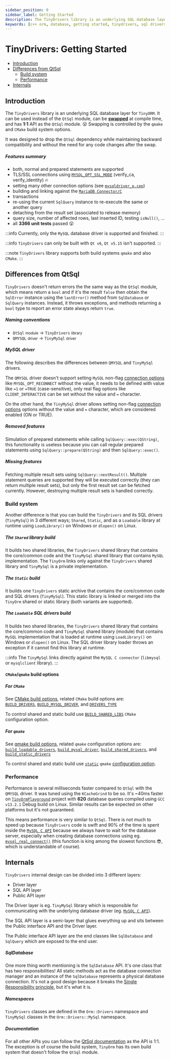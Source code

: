 ```yaml
---
sidebar_position: 0
sidebar_label: Getting Started
description: The TinyDrivers library is an underlying SQL database layer for TinyORM. It can be used instead of the QtSql module, can be swapped at compile time, and has 1:1 API as the QtSql module. Swapping is controlled by the qmake and CMake build system options. It was designed to drop the QtSql dependency while maintaining backward compatibility and without the need for any code changes after the swap.
keywords: [c++ orm, database, getting started, tinydrivers, sql drivers]
---
```


# TinyDrivers: Getting Started

- [Introduction](#introduction)
- [Differences from QtSql](#differences-from-qtsql)
  - [Build system](#build-system)
  - [Performance](#performance)
- [Internals](#internals)

## Introduction

The `TinyDrivers` library is an underlying SQL database layer for `TinyORM`. It can be used instead of the `QtSql` module, can be <u>__swapped__</u> at compile time, and has __1:1__ API as the `QtSql` module. 😮 Swapping is controlled by the `qmake` and `CMake` build system options.

It was designed to drop the `QtSql` dependency while maintaining backward compatibility and without the need for any code changes after the swap.

##### Features summary

 - both, normal and prepared statements are supported
 - TLS/SSL connections using [`MYSQL_OPT_SSL_MODE`](https://dev.mysql.com/doc/c-api/en/mysql-options.html) (verify_ca, verify_identity) 🔥
 - setting many other connection options (see [`mysqldriver_p.cpp`](https://github.com/silverqx/TinyORM/blob/main/drivers/mysql/src/orm/drivers/mysql/mysqldriver_p.cpp))
 - building and linking against the [`MariaDB Connector/C`](https://mariadb.com/kb/en/mariadb-connector-c/)
 - transactions
 - re-using the current `SqlQuery` instance to re-execute the same or another query
 - detaching from the result set (associated to release memory)
 - query size, number of affected rows, last inserted ID, testing `isNull()`, ...
 - all __3366 unit tests__ passed 😮

:::info
Currently, only the `MySQL` database driver is supported and finished.
:::

:::info
`TinyDrivers` can only be built with `Qt v6`, `Qt v5.15` isn't supported.
:::

:::note
`TinyDrivers` library supports both build systems `qmake` and also `CMake`.
:::

## Differences from QtSql

`TinyDrivers` doesn't return errors the the same way as the `QtSql` module, which means return a `bool` and if it's the result `false` then obtain the `SqlError` instance using the `lastError()` method from `SqlDatabase` or `SqlQuery` instances. Instead, it throws exceptions, and methods returning a `bool` type to report an error state always return `true`.

##### Naming conventions

 - `QtSql` <small>module</small> -> `TinyDrivers` <small>library</small>
 - `QMYSQL` <small>driver</small> -> `TinyMySql` <small>driver</small>

##### MySQL driver

The following describes the differences between `QMYSQL` and `TinyMySql` drivers.

The `QMYSQL` driver doesn't support setting `MySQL` non-flag [connection options](https://dev.mysql.com/doc/c-api/en/mysql-options.html) like `MYSQL_OPT_RECONNECT` without the value, it needs to be defined with value like `=1` or `=TRUE` (case-sensitive), only real flag options like `CLIENT_INTERACTIVE` can be set without the value and `=` character.

On the other hand, the `TinyMySql` driver allows setting non-flag [connection options](https://dev.mysql.com/doc/c-api/en/mysql-options.html) options without the value and `=` character, which are considered enabled (ON or TRUE).

##### Removed features

Simulation of prepared statements while calling `SqlQuery::exec(QString)`, this functionality is useless because you can call regular prepared statements using `SqlQuery::prepare(QString)` and then `SqlQuery::exec()`.

##### Missing features

Fetching multiple result sets using `SqlQuery::nextResult()`. Multiple statement queries are supported they will be executed correctly (they can return multiple result sets), but only the first result set can be fetched currently. However, destroying multiple result sets is handled correctly.

### Build system

Another difference is that you can build the `TinyDrivers` and its SQL drivers (`TinyMySql`) in 3 different ways; `Shared`, `Static`, and as a `Loadable` library at runtime using `LoadLibrary()` on Windows or `dlopen()` on Linux.

##### The `Shared` library build

It builds two shared libraries, the `TinyDrivers` shared library that contains the core/common code and the `TinyMySql` shared library that contains `MySQL` implementation. The `TinyOrm` links only against the `TinyDrivers` shared library and `TinyMySql` is a private implementation.

##### The `Static` build

It builds one `TinyDrivers` static archive that contains the core/common code and SQL drivers (`TinyMySql`). This static library is linked or merged into the `TinyOrm` shared or static library (both variants are supported).

##### The `Loadable` SQL drivers build

It builds two shared libraries, the `TinyDrivers` shared library that contains the core/common code and `TinyMySql` shared library (module) that contains `MySQL` implementation that is loaded at runtime using `LoadLibrary()` on Windows or `dlopen()` on Linux. The SQL driver library loader throws an exception if it cannot find this library at runtime.

:::info
The `TinyMySql` links directly against the `MySQL C connector` (`libmysql` or `mysqlclient` library).
:::

#### `CMake`/`qmake` build options

##### For `CMake`

See [CMake build options](building/tinyorm.mdx#cmake-build-options), related `CMake` build options are:<br/>[`BUILD_DRIVERS`](building/tinyorm.mdx#BUILD_DRIVERS), [`BUILD_MYSQL_DRIVER`](building/tinyorm.mdx#BUILD_MYSQL_DRIVER), and [`DRIVERS_TYPE`](building/tinyorm.mdx#DRIVERS_TYPE)

To control shared and static build use [`BUILD_SHARED_LIBS`](https://cmake.org/cmake/help/latest/variable/BUILD_SHARED_LIBS.html) `CMake` configuration option.

##### For `qmake`

See [qmake build options](building/tinyorm.mdx#qmake-build-options), related `qmake` configuration options are:<br/>[`build_loadable_drivers`](building/tinyorm.mdx#build_loadable_drivers), [`build_mysql_driver`](building/tinyorm.mdx#build_mysql_driver), [`build_shared_drivers`](building/tinyorm.mdx#build_shared_drivers), and [`build_static_drivers`](building/tinyorm.mdx#build_static_drivers)

To control shared and static build use [`static`](building/tinyorm.mdx#static) `qmake` [configuration option](https://doc.qt.io/qt/qmake-variable-reference.html#config).

### Performance

Performance is several milliseconds faster compared to `QtSql` with the `QMYSQL` driver. It was tuned using the `KCacheGrind` to be so. It's ~40ms faster on [`TinyOrmPlayground`](https://github.com/silverqx/TinyOrmPlayground) project with __620__ database queries compiled using `GCC v13.2.1` Debug build on Linux. Similar results can be expected on other platforms but it's not guaranteed.

This means performance is very similar to `QtSql`. There is not much to speed up because `TinyDrivers` code is swift and 90% of the time is spent inside the [`MySQL C API`](https://dev.mysql.com/doc/c-api/en/) because we always have to wait for the database server, especially when creating database connections using eg. [`mysql_real_connect()`](https://dev.mysql.com/doc/c-api/en/mysql-real-connect.html) (this function is king among the slowest functions 😎, which is understandable of course).

## Internals

`TinyDrivers` internal design can be divided into 3 different layers:

 - Driver layer
 - SQL API layer
 - Public API layer

The Driver layer is eg. `TinyMySql` library which is responsible for communicating with the underlying database driver (eg. [`MySQL C API`](https://dev.mysql.com/doc/c-api/en/)).

The SQL API layer is a semi-layer that glues everything up and sits between the Public interface API and the Driver layer.

The Public interface API layer are the end classes like `SqlDatabase` and `SqlQuery` which are exposed to the end user.

##### SqlDatabase

One more thing worth mentioning is the `SqlDatabase` API. It's one class that has two responsibilities! All static methods act as the database connection manager and an instance of the `SqlDatabase` represents a physical database connection. It's not a good design because it breaks the [Single Responsibility principle](https://en.wikipedia.org/wiki/Single_responsibility_principle), but it's what it is.

##### Namespaces

`TinyDrivers` classes are defined in the `Orm::Drivers` namespace and `TinyMySql` classes in the `Orm::Drivers::MySql` namespace.

##### Documentation

For all other APIs you can follow the [QtSql documentation](https://doc.qt.io/qt/qtsql-index.html) as the API is 1:1. The exception is of course the build system, `TinyOrm` has its own build system that doesn't follow the `QtSql` module.
